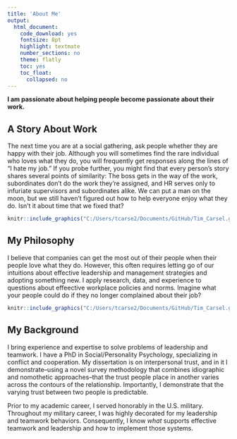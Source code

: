 ```yaml
---
title: 'About Me'
output:
  html_document:
    code_download: yes
    fontsize: 8pt
    highlight: textmate
    number_sections: no
    theme: flatly
    toc: yes
    toc_float:
      collapsed: no
---
```


 **I am passionate about helping people become passionate about their work.** 



## A Story About Work 
The next time you are at a social gathering, ask people whether they are happy with their job. Although you will sometimes find the rare individual who loves what they do, you will frequently get responses along the lines of "I hate my job." If you probe further, you might find that every person's story shares several points of similarity: The boss gets in the way of the work, subordinates don't do the work they're assigned, and HR serves only to infuriate supervisors and subordinates alike. We can put a man on the moon, but we still haven't figured out how to help everyone enjoy what they do. Isn't it about time that we fixed that?

```r
knitr::include_graphics("C:/Users/tcarse2/Documents/GitHub/Tim_Carsel.github.io/frustrated.jpg")
```

## My Philosophy 
I believe that companies can get the most out of their people when their people love what they do. However, this often requires letting go of our intuitions about effective leadership and management strategies and adopting something new. I apply research, data, and experience to questions about effeective workplace policies and norms. Imagine what your people could do if they no longer complained about their job? 

```r
knitr::include_graphics("C:/Users/tcarse2/Documents/GitHub/Tim_Carsel.github.io/workplace_image.jpg")
```

## My Background
I bring experience and expertise to solve problems of leadership and teamwork. I have a PhD in Social/Personality Psychology, specializing in conflict and cooperation. My dissertation is on interpersonal trust, and in it I demonstrate--using a novel survey methodology that combines idiographic and nomothetic approaches--that the trust people place in another varies across the contours of the relationship. Importantly, I demonstrate that the varying trust between two people is predictable. 

Prior to my academic career, I served honorably in the U.S. military. Throughout my military career, I was highly decorated for my leadership and teamwork behaviors. Consequently, I know *what* supports effective teamwork and leadership and *how* to implement those systems.